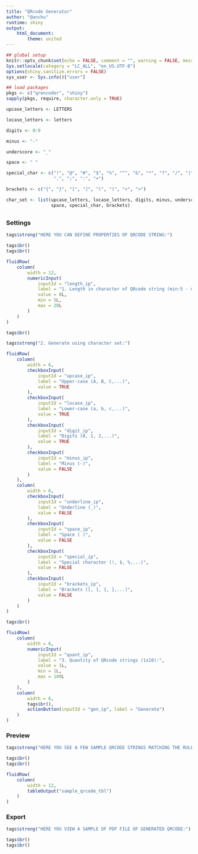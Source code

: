 ```yaml
---
title: "QRcode Generator"
author: "@anchu"
runtime: shiny
output:
    html_document:
        theme: united
---
```


```r

## global setup
knitr::opts_chunk$set(echo = FALSE, comment = "", warning = FALSE, message = FALSE)
Sys.setlocale(category = "LC_ALL", "en_US.UTF-8")
options(shiny.sanitize.errors = FALSE)
sys_user <- Sys.info()["user"]

## load packages
pkgs <- c("qrencoder", "shiny")
sapply(pkgs, require, character.only = TRUE)

```

```r

upcase_letters <- LETTERS

locase_letters <- letters

digits <- 0:9

minus <- "-"

underscore <- "_"

space <- " "

special_char <- c("!", "@", "#", "$", "%", "^", "&", "*", "?", "/", "|", ",",
                  ".", ";", ":", "+")

brackets <- c("{", "}", "[", "]", "(", ")", "<", ">")

char_set <- list(upcase_letters, locase_letters, digits, minus, underscore,
                 space, special_char, brackets)

```


## {.tabset}

### Settings ###


```r

tags$strong("HERE YOU CAN DEFINE PROPERTIES OF QRCODE STRING:")

tags$br()
tags$br()

fluidRow(
    column(
        width = 12,
        numericInput(
            inputId = "length_ip",
            label = "1. Length in character of QRcode string (min:5 - max:20):",
            value = 8L,
            min = 5L,
            max = 20L
        )
    )
)

tags$br()

tags$strong("2. Generate using character set:")

fluidRow(
    column(
        width = 6,
        checkboxInput(
            inputId = "upcase_ip",
            label = "Upper-case (A, B, C,...)",
            value = TRUE
        ),
        checkboxInput(
            inputId = "locase_ip",
            label = "Lower-case (a, b, c,...)",
            value = TRUE
        ),
        checkboxInput(
            inputId = "digit_ip",
            label = "Digits (0, 1, 2,...)",
            value = TRUE
        ),
        checkboxInput(
            inputId = "minus_ip",
            label = "Minus (-)",
            value = FALSE
        )
    ),
    column(
        width = 6,
        checkboxInput(
            inputId = "underline_ip",
            label = "Underline (_)",
            value = FALSE
        ),
        checkboxInput(
            inputId = "space_ip",
            label = "Space ( )",
            value = FALSE
        ),
        checkboxInput(
            inputId = "special_ip",
            label = "Special character (!, $, %,...)",
            value = FALSE
        ),
        checkboxInput(
            inputId = "brackets_ip",
            label = "Brackets ([, ], {, },...)",
            value = FALSE
        )
    )
)

tags$br()

fluidRow(
    column(
        width = 6,
        numericInput(
            inputId = "quant_ip",
            label = "3. Quantity of QRcode strings (1x10):",
            value = 1L,
            min = 1L,
            max = 100L
        )
    ),
    column(
        width = 6,
        tags$br(),
        actionButton(inputId = "gen_ip", label = "Generate")
    )
)

```

### Preview ###

```r

tags$strong("HERE YOU SEE A FEW SAMPLE QRCODE STRINGS MATCHING THE RULES SPECIFIED ON THE SETTINGS:")

tags$br()
tags$br()

fluidRow(
    column(
        width = 12,
        tableOutput("sample_qrcode_tbl")
    )
)

```

### Export ###

```r

tags$strong("HERE YOU VIEW A SAMPLE OF PDF FILE OF GENERATED QRCODE:")

tags$br()
tags$br()

```
